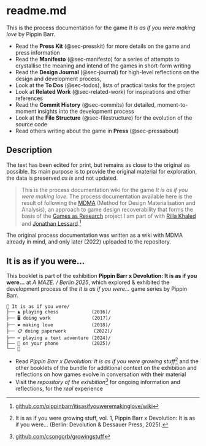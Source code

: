 # readme.md {#sec-readme}

This is the process documentation for the game *It is as if you were making love* by Pippin Barr. 

* Read the **Press Kit** (@sec-presskit) for more details on the game and press information
* Read the **Manifesto** (@sec-manifesto) for a series of attempts to crystallise the meaning and intend of the games in short-form writing
* Read the **Design Journal** (@sec-journal) for high-level reflections on the design and development process, 
* Look at the **To Dos** (@sec-todos), lists of practical tasks for the project
* Look at **Related Work** (@sec-related-work) for inspirations and other references
* Read the **Commit History** (@sec-commits) for detailed, moment-to-moment insights into the development process
* Look at the **File Structure** (@sec-filestructure) for the evolution of the source code
* Read others writing about the game in **Press** (@sec-pressabout)

## Description

The text has been edited for print, but remains as close to the original as possible. Its main purpose is to provide the original material for exploration, the data is preserved *as is* and not updated.

> This is the process documentation wiki for the game *It is as if you were making love*. The process documentation available here is the result of following the [MDMA](http://www.gamesasresearch.com/mdma) (Method for Design Materialisation and Analysis), an approach to game design recoverability that forms the basis of the [Games as Research](http://www.gamesasresearch.com/) project I am part of with [Rilla Khaled](http://www.rillakhaled.com/) and [Jonathan Lessard](https://jonathanlessard.net/).^[[github.com/pippinbarr/itisasifyouweremakinglove/wiki](https://github.com/pippinbarr/itisasifyouweremakinglove/wiki)]

The original process documentation was written as a wiki with MDMA already in mind, and only later (2022) uploaded to the repository. 

## It is as if you were...

This booklet is part of the exhibition **Pippin Barr x Devolution: It is as if you were...** at *A MAZE. / Berlin 2025*, which explored & exhibited the development process of the *It is as if you were...* game series by Pippin Barr.

```
🌱 It is as if you were/
├── ♟️ playing chess            (2016)/
├── 🖥️ doing work               (2017)/
├── ❤️ making love              (2018)/
├── 📋 doing paperwork          (2022)/
├── ⌨️ playing a text adventure (2024)/
├── 📱 on your phone            (2025)/
└── 🌸
```

- Read *Pippin Barr x Devolution: It is as if you were growing stuff*^[It is as if you were growing stuff, vol. 1, Pippin Barr x Devolution: It is as if you were... (Berlin: Devolution & Dessauer Press, 2025).] and the other booklets of the bundle for additional context on the exhibition and reflections on how games evolve in conversation with their material
- Visit the *repository of the exhibition*^[[github.com/csongorb/growingstuff](https://github.com/csongorb/growingstuff)] for ongoing information and reflections, for the *real* experience
